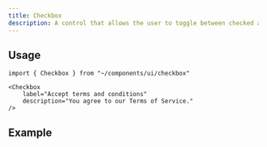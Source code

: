 ```yaml
---
title: Checkbox
description: A control that allows the user to toggle between checked and not checked.
---
```



## Usage

```
import { Checkbox } from "~/components/ui/checkbox"
```

```
<Checkbox
    label="Accept terms and conditions"
    description="You agree to our Terms of Service."
/>
```

## Example

<ComponentExample>
  <Checkbox
    label="Accept terms and conditions"
    description="You agree to our Terms of Service."
    client:load
  />
</ComponentExample>
